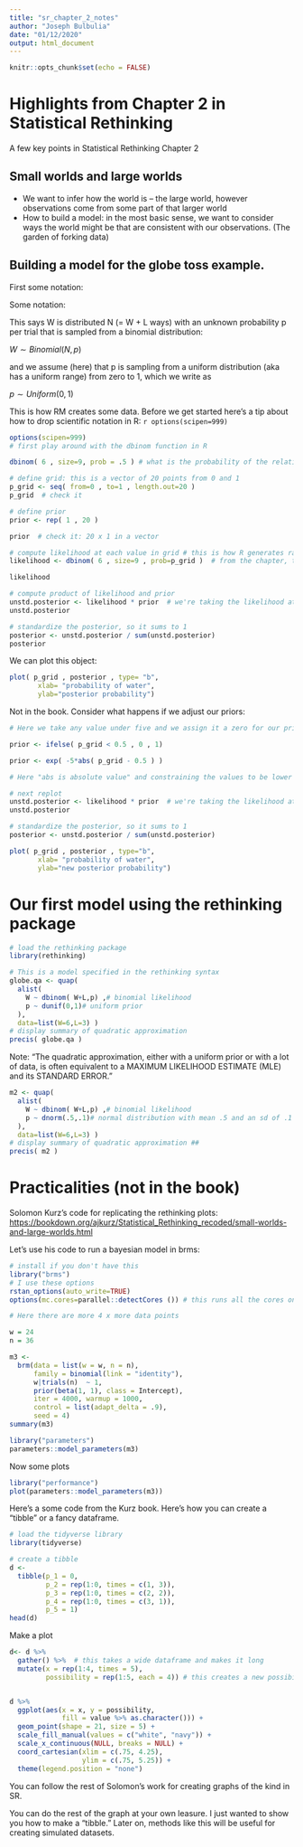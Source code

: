 ```yaml
---
title: "sr_chapter_2_notes"
author: "Joseph Bulbulia"
date: "01/12/2020"
output: html_document
---
```

  
```r
knitr::opts_chunk$set(echo = FALSE)
```

# Highlights from Chapter 2 in Statistical Rethinking

A few key points in Statistical Rethinking Chapter 2

## Small worlds and large worlds

* We want to infer how the world is -- the large world, however observations come from some part of that larger world
* How to build a model: in the most basic sense, we want to consider ways the world might be that are consistent with our observations. (The garden of forking data)

## Building a model for the globe toss example. 


First some notation:


Some notation: 

This says W is distributed N (= W + L ways)  with an unknown probability p per trial that is sampled from a binomial distribution:

$W \sim Binomial(N,p)$

and we assume (here) that p is sampling from a uniform distribution (aka has a uniform range) from zero to 1, which we write as

$p \sim Uniform(0,1)$



This is how RM creates some data. Before we get started here's a tip about how to drop scientific notation in R: `r options(scipen=999)`


```r
options(scipen=999)
# first play around with the dbinom function in R
```

```r
dbinom( 6 , size=9, prob = .5 ) # what is the probability of the relative number of ways to get six water, holding p at 0.5 and n = w + l  at 9. 

# define grid: this is a vector of 20 points from 0 and 1
p_grid <- seq( from=0 , to=1 , length.out=20 )
p_grid  # check it

# define prior
prior <- rep( 1 , 20 )

prior  # check it: 20 x 1 in a vector

# compute likelihood at each value in grid # this is how R generates random numbers. Here are random numbers 
likelihood <- dbinom( 6 , size=9 , prob=p_grid )  # from the chapter, there were six water draws in nine tosses of the globe.  The likelihood is the probability of evidence given the hypothesis.  Here, we're saying that pr could be anything from 0 to 1 with equal probability.

likelihood

# compute product of likelihood and prior
unstd.posterior <- likelihood * prior  # we're taking the likelihood at face value.
unstd.posterior

# standardize the posterior, so it sums to 1
posterior <- unstd.posterior / sum(unstd.posterior)
posterior
```

We can plot this object:


```r
plot( p_grid , posterior , type= "b",
       xlab= "probability of water", 
       ylab="posterior probability")
```


Not in the book. Consider what happens if we adjust our priors:

```r
# Here we take any value under five and we assign it a zero for our prior. We know that the world is at least half water

prior <- ifelse( p_grid < 0.5 , 0 , 1)

prior <- exp( -5*abs( p_grid - 0.5 ) ) 

# Here "abs is absolute value" and constraining the values to be lower than 1, bust softer than an absolute cutoff at .5

# next replot
unstd.posterior <- likelihood * prior  # we're taking the likelihood at face value.
unstd.posterior

# standardize the posterior, so it sums to 1
posterior <- unstd.posterior / sum(unstd.posterior)

```

```r
plot( p_grid , posterior , type="b",
       xlab= "probability of water", 
       ylab="new posterior probability")
```



# Our first model using the rethinking package

```r
# load the rethinking package
library(rethinking)

# This is a model specified in the rethinking syntax
globe.qa <- quap(
  alist(
    W ~ dbinom( W+L,p) ,# binomial likelihood
    p ~ dunif(0,1)# uniform prior
  ),
  data=list(W=6,L=3) )
# display summary of quadratic approximation
precis( globe.qa )
```

Note: "The quadratic approximation, either with a uniform prior or with a lot of data, is often equivalent to a MAXIMUM LIKELIHOOD ESTIMATE (MLE) and its STANDARD ERROR."

```r
m2 <- quap(
  alist(
    W ~ dbinom( W+L,p) ,# binomial likelihood
    p ~ dnorm(.5,.1)# normal distribution with mean .5 and an sd of .1
  ),
  data=list(W=6,L=3) )
# display summary of quadratic approximation ## 
precis( m2 )
```


# Practicalities (not in the book)

Solomon Kurz's code for replicating the rethinking plots:
[https://bookdown.org/ajkurz/Statistical_Rethinking_recoded/small-worlds-and-large-worlds.html](https://bookdown.org/ajkurz/Statistical_Rethinking_recoded/small-worlds-and-large-worlds.html)


Let's use his code to run a bayesian model in brms: 


```r
# install if you don't have this
library("brms")
# I use these options
rstan_options(auto_write=TRUE)
options(mc.cores=parallel::detectCores ()) # this runs all the cores on your machine

# Here there are more 4 x more data points

w = 24
n = 36

m3 <-
  brm(data = list(w = w, n = n), 
      family = binomial(link = "identity"),
      w|trials(n)  ~ 1,
      prior(beta(1, 1), class = Intercept),
      iter = 4000, warmup = 1000,
      control = list(adapt_delta = .9),
      seed = 4)
summary(m3)

```


```r
library("parameters")
parameters::model_parameters(m3)

```

Now some plots
```r
library("performance")
plot(parameters::model_parameters(m3))
```

Here's a some code from the Kurz book.  Here's how you can create a "tibble" or a fancy dataframe. 


```r
# load the tidyverse library
library(tidyverse)

# create a tibble
d <-
  tibble(p_1 = 0,
         p_2 = rep(1:0, times = c(1, 3)),
         p_3 = rep(1:0, times = c(2, 2)),
         p_4 = rep(1:0, times = c(3, 1)),
         p_5 = 1)
head(d)
```

Make a plot

```r
d<- d %>% 
  gather() %>%  # this takes a wide dataframe and makes it long
  mutate(x = rep(1:4, times = 5),
         possibility = rep(1:5, each = 4)) # this creates a new possibility column


d %>% 
  ggplot(aes(x = x, y = possibility, 
             fill = value %>% as.character())) +
  geom_point(shape = 21, size = 5) +
  scale_fill_manual(values = c("white", "navy")) +
  scale_x_continuous(NULL, breaks = NULL) +
  coord_cartesian(xlim = c(.75, 4.25),
                  ylim = c(.75, 5.25)) +
  theme(legend.position = "none")
```

You can follow the rest of Solomon's work for creating graphs of the kind in SR. 


You can do the rest of the graph at your own leasure. I just wanted to show you how to make a "tibble." Later on, methods like this will be useful for creating simulated datasets. 







